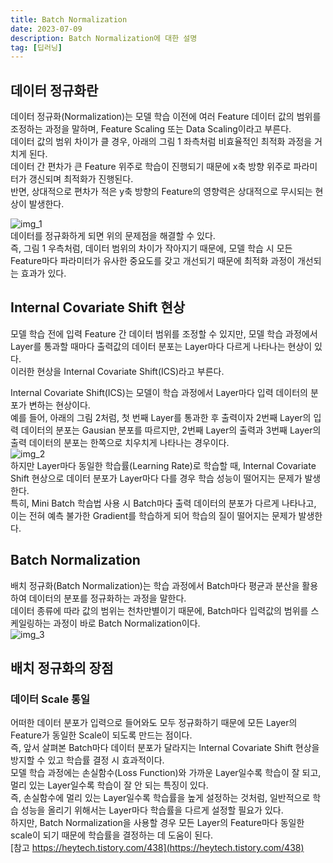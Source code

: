 ```yaml
---
title: Batch Normalization
date: 2023-07-09
description: Batch Normalization에 대한 설명
tag: [딥러닝]
---  
```


## 데이터 정규화란  
데이터 정규화(Normalization)는 모델 학습 이전에 여러 Feature 데이터 값의 범위를 조정하는 과정을 말하며, Feature Scaling 또는 Data Scaling이라고 부른다.   
데이터 값의 범위 차이가 클 경우, 아래의 그림 1 좌측처럼 비효율적인 최적화 과정을 거치게 된다.    
데이터 간 편차가 큰 Feature 위주로 학습이 진행되기 때문에 x축 방향 위주로 파라미터가 갱신되며 최적화가 진행된다.  
반면, 상대적으로 편차가 적은 y축 방향의 Feature의 영향력은 상대적으로 무시되는 현상이 발생한다.  

![img_1](https://img1.daumcdn.net/thumb/R1280x0/?scode=mtistory2&fname=https%3A%2F%2Fblog.kakaocdn.net%2Fdn%2FK9ZO4%2FbtrHJAluQVI%2FjPCad2L4pT95TPu8Z5rmQ0%2Fimg.png)  
데이터를 정규화하게 되면 위의 문제점을 해결할 수 있다.   
즉, 그림 1 우측처럼, 데이터 범위의 차이가 작아지기 때문에, 모델 학습 시 모든 Feature마다 파라미터가 유사한 중요도를 갖고 개선되기 때문에 최적화 과정이 개선되는 효과가 있다.  

## Internal Covariate Shift 현상  
모델 학습 전에 입력 Feature 간 데이터 범위를 조정할 수 있지만, 모델 학습 과정에서 Layer를 통과할 때마다 출력값의 데이터 분포는 Layer마다 다르게 나타나는 현상이 있다.  
이러한 현상을 Internal Covariate Shift(ICS)라고 부른다.  
  
Internal Covariate Shift(ICS)는 모델이 학습 과정에서 Layer마다 입력 데이터의 분포가 변하는 현상이다.  
예를 들어, 아래의 그림 2처럼, 첫 번째 Layer를 통과한 후 출력이자 2번째 Layer의 입력 데이터의 분포는 Gausian 분포를 따르지만, 2번째 Layer의 출력과 3번째 Layer의 출력 데이터의 분포는 한쪽으로 치우치게 나타나는 경우이다.  
![img_2](https://img1.daumcdn.net/thumb/R1280x0/?scode=mtistory2&fname=https%3A%2F%2Fblog.kakaocdn.net%2Fdn%2FLOdwh%2FbtrHIecxjZN%2FQ1WoftEMIqHaopYIHnCMT1%2Fimg.png)  
하지만 Layer마다 동일한 학습률(Learning Rate)로 학습할 때, Internal Covariate Shift 현상으로 데이터 분포가 Layer마다 다를 경우 학습 성능이 떨어지는 문제가 발생한다.  
특히, Mini Batch 학습법 사용 시 Batch마다 출력 데이터의 분포가 다르게 나타나고, 이는 전혀 예측 불가한 Gradient를 학습하게 되어 학습의 질이 떨어지는 문제가 발생한다.  

## Batch Normalization  
배치 정규화(Batch Normalization)는 학습 과정에서 Batch마다 평균과 분산을 활용하여 데이터의 분포를 정규화하는 과정을 말한다.  
데이터 종류에 따라 값의 범위는 천차만별이기 때문에, Batch마다 입력값의 범위를 스케일링하는 과정이 바로 Batch Normalization이다.  
![img_3](https://img1.daumcdn.net/thumb/R1280x0/?scode=mtistory2&fname=https%3A%2F%2Fblog.kakaocdn.net%2Fdn%2FcKfcZy%2FbtrHILHAx6c%2F4gdt1EkyeSxnfaCjohc9C1%2Fimg.png)  

## 배치 정규화의 장점  
### 데이터 Scale 통일  
어떠한 데이터 분포가 입력으로 들어와도 모두 정규화하기 때문에 모든 Layer의 Feature가 동일한 Scale이 되도록 만드는 점이다.  
즉, 앞서 살펴본 Batch마다 데이터 분포가 달라지는 Internal Covariate Shift 현상을 방지할 수 있고 학습률 결정 시 효과적이다.  
모델 학습 과정에는 손실함수(Loss Function)와 가까운 Layer일수록 학습이 잘 되고, 멀리 있는 Layer일수록 학습이 잘 안 되는 특징이 있다.  
즉, 손실함수에 멀리 있는 Layer일수록 학습률을 높게 설정하는 것처럼, 일반적으로 학습 성능을 올리기 위해서는 Layer마다 학습률을 다르게 설정할 필요가 있다.  
하지만, Batch Normalization을 사용할 경우 모든 Layer의 Feature마다 동일한 scale이 되기 때문에 학습률을 결정하는 데 도움이 된다.  
[참고 https://heytech.tistory.com/438](https://heytech.tistory.com/438)

